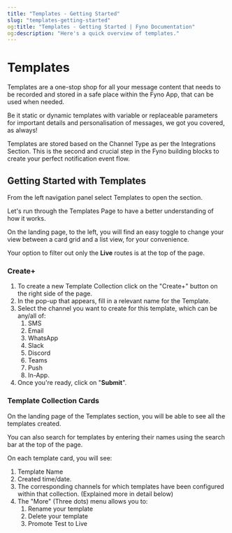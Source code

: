 ```yaml
---
title: "Templates - Getting Started"
slug: "templates-getting-started"
og:title: "Templates - Getting Started | Fyno Documentation"
og:description: "Here's a quick overview of templates."
---
```


# Templates

Templates are a one-stop shop for all your message content that needs to be recorded and stored in a safe place within the Fyno App, that can be used when needed.

Be it static or dynamic templates with variable or replaceable parameters for important details and personalisation of messages, we got you covered, as always!

Templates are stored based on the Channel Type as per the Integrations Section. This is the second and crucial step in the Fyno building blocks to create your perfect notification event flow.

## Getting Started with Templates

From the left navigation panel select Templates to open the section.

Let's run through the Templates Page to have a better understanding of how it works.

On the landing page, to the left, you will find an easy toggle to change your view between a card grid and a list view, for your convenience.

Your option to filter out only the **Live** routes is at the top of the page.

### Create+

1. To create a new Template Collection click on the "Create+" button on the right side of the page.
2. In the pop-up that appears, fill in a relevant name for the Template.
3. Select the channel you want to create for this template, which can be any/all of:
    1. SMS
    2. Email
    3. WhatsApp
    4. Slack
    5. Discord
    6. Teams
    7. Push
    8. In-App.
4. Once you're ready, click on "**Submit**".

### Template Collection Cards

On the landing page of the Templates section, you will be able to see all the templates created.

You can also search for templates by entering their names using the search bar at the top of the page.

On each template card, you will see:

1. Template Name
2. Created time/date.
3. The corresponding channels for which templates have been configured within that collection. (Explained more in detail below)
4. The "More" (Three dots) menu allows you to:
    1. Rename your template
    2. Delete your template
    3. Promote Test to Live

